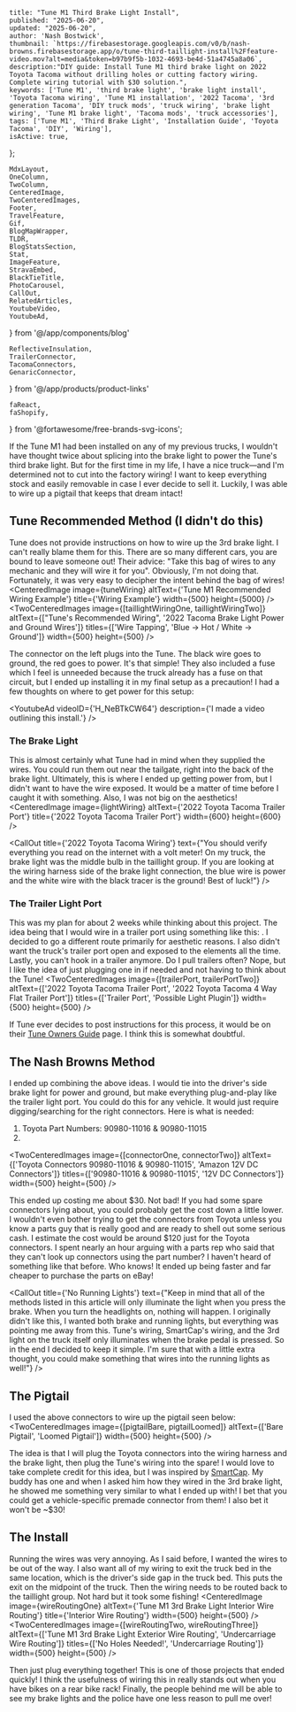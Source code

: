 
    title: "Tune M1 Third Brake Light Install",
    published: "2025-06-20",
    updated: "2025-06-20",
    author: 'Nash Bostwick',
    thumbnail: `https://firebasestorage.googleapis.com/v0/b/nash-browns.firebasestorage.app/o/tune-third-taillight-install%2Ffeature-video.mov?alt=media&token=b97b9f5b-1032-4693-be4d-51a4745a8a06`,
    description:"DIY guide: Install Tune M1 third brake light on 2022 Toyota Tacoma without drilling holes or cutting factory wiring. Complete wiring tutorial with $30 solution.",
    keywords: ['Tune M1', 'third brake light', 'brake light install', 'Toyota Tacoma wiring', 'Tune M1 installation', '2022 Tacoma', '3rd generation Tacoma', 'DIY truck mods', 'truck wiring', 'brake light wiring', 'Tune M1 brake light', 'Tacoma mods', 'truck accessories'],
    tags: ['Tune M1', 'Third Brake Light', 'Installation Guide', 'Toyota Tacoma', 'DIY', 'Wiring'],
    isActive: true,
};


    MdxLayout,
    OneColumn,
    TwoColumn,
    CenteredImage, 
    TwoCenteredImages, 
    Footer, 
    TravelFeature, 
    Gif, 
    BlogMapWrapper,
    TLDR,
    BlogStatsSection,
    Stat,
    ImageFeature,
    StravaEmbed,
    BlackTieTitle,
    PhotoCarousel,
    CallOut,
    RelatedArticles,
    YoutubeVideo,
    YoutubeAd,
} from '@/app/components/blog'

    ReflectiveInsulation,
    TrailerConnector,
    TacomaConnectors,
    GenaricConnector,
} from '@/app/products/product-links'

    faReact,
    faShopify,
} from '@fortawesome/free-brands-svg-icons';


<ImageFeature
    title='Tune M1 Third Brake Light Install'
    image={featureVideo}
    video={true}
/>

<MdxLayout>

<TLDR
text="I was able to wire in the Tune M1's third brake light on my 2022 Toyota Tacoma without cutting, tapping, or permanently modifying the truck's wiring. Best of all, it only cost $30. If I decide to sell my truck someday, the new owner will be none the wiser!"
/>

If the Tune M1 had been installed on any of my previous trucks, I wouldn't have thought twice about splicing into the brake light to power the Tune's third brake light. But for the first time in my life, I have a nice truck—and I'm determined not to cut into the factory wiring! I want to keep everything stock and easily removable in case I ever decide to sell it. Luckily, I was able to wire up a pigtail that keeps that dream intact!

## Tune Recommended Method (I didn't do this)
Tune does not provide instructions on how to wire up the 3rd brake light. I can't really blame them for this. There are so many different cars, you are bound to leave someone out! Their advice: "Take this bag of wires to any mechanic and they will wire it for you". Obviously, I'm not doing that. Fortunately, it was very easy to decipher the intent behind the bag of wires!
<CenteredImage image={tuneWiring} altText={'Tune M1 Recommended Wiring Example'} title={'Wiring Example'} width={500} height={5000} />
<TwoCenteredImages image={[taillightWiringOne, taillightWiringTwo]} altText={["Tune's Recommended Wiring", '2022 Tacoma Brake Light Power and Ground Wires']} titles={['Wire Tapping', 'Blue -> Hot / White -> Ground']} width={500} height={500} />

The connector on the left plugs into the Tune. The black wire goes to ground, the red goes to power. It's that simple! They also included a fuse which I feel is unneeded because the truck already has a fuse on that circuit, but I ended up installing it in my final setup as a precaution! I had a few thoughts on where to get power for this setup:

<YoutubeAd videoID={'H_NeBTkCW64'} description={'I made a video outlining this install.'} />

### The Brake Light
This is almost certainly what Tune had in mind when they supplied the wires. You could run them out near the tailgate, right into the back of the brake light. Ultimately, this is where I ended up getting power from, but I didn't want to have the wire exposed. It would be a matter of time before I caught it with something. Also, I was not big on the aesthetics!
<CenteredImage image={lightWiring} altText={'2022 Toyota Tacoma Trailer Port'} title={'2022 Toyota Tacoma Trailer Port'} width={600} height={600} />

<CallOut title={'2022 Toyota Tacoma Wiring'} text={"You should verify everything you read on the internet with a volt meter! On my truck, the brake light was the middle bulb in the taillight group. If you are looking at the wiring harness side of the brake light connection, the blue wire is power and the white wire with the black tracer is the ground! Best of luck!"} />

### The Trailer Light Port
This was my plan for about 2 weeks while thinking about this project. The idea being that I would wire in a trailer port using something like this: <TrailerConnector/>. I decided to go a different route primarily for aesthetic reasons. I also didn't want the truck's trailer port open and exposed to the elements all the time. Lastly, you can't hook in a trailer anymore. Do I pull trailers often? Nope, but I like the idea of just plugging one in if needed and not having to think about the Tune! 
<TwoCenteredImages image={[trailerPort, trailerPortTwo]} altText={['2022 Toyota Tacoma Trailer Port', '2022 Toyota Tacoma 4 Way Flat Trailer Port']} titles={['Trailer Port', 'Possible Light Plugin']} width={500} height={500} />

If Tune ever decides to post instructions for this process, it would be on their [Tune Owners Guide][1] page. I think this is somewhat doubtful.

## The Nash Browns Method
I ended up combining the above ideas. I would tie into the driver's side brake light for power and ground, but make everything plug-and-play like the trailer light port. You could do this for any vehicle. It would just require digging/searching for the right connectors. Here is what is needed:

1. <TacomaConnectors/> Toyota Part Numbers: 90980-11016 & 90980-11015
2. <GenaricConnector/>

<TwoCenteredImages image={[connectorOne, connectorTwo]} altText={['Toyota Connectors 90980-11016 & 90980-11015', 'Amazon 12V DC Connectors']} titles={['90980-11016 & 90980-11015', '12V DC Connectors']} width={500} height={500} />

This ended up costing me about $30. Not bad! If you had some spare connectors lying about, you could probably get the cost down a little lower. I wouldn't even bother trying to get the connectors from Toyota unless you know a parts guy that is really good and are ready to shell out some serious cash. I estimate the cost would be around $120 just for the Toyota connectors. I spent nearly an hour arguing with a parts rep who said that they can't look up connectors using the part number? I haven't heard of something like that before. Who knows! It ended up being faster and far cheaper to purchase the parts on eBay!

<CallOut title={'No Running Lights'} text={"Keep in mind that all of the methods listed in this article will only illuminate the light when you press the brake. When you turn the headlights on, nothing will happen. I originally didn't like this, I wanted both brake and running lights, but everything was pointing me away from this. Tune's wiring, SmartCap's wiring, and the 3rd light on the truck itself only illuminates when the brake pedal is pressed. So in the end I decided to keep it simple. I'm sure that with a little extra thought, you could make something that wires into the running lights as well!"} />

## The Pigtail
I used the above connectors to wire up the pigtail seen below:
<TwoCenteredImages image={[pigtailBare, pigtailLoomed]} altText={['Bare Pigtail', 'Loomed Pigtail']} width={500} height={500} />

The idea is that I will plug the Toyota connectors into the wiring harness and the brake light, then plug the Tune's wiring into the spare! I would love to take complete credit for this idea, but I was inspired by [SmartCap][2]. My buddy has one and when I asked him how they wired in the 3rd brake light, he showed me something very similar to what I ended up with! I bet that you could get a vehicle-specific premade connector from them! I also bet it won't be ~$30!

## The Install
Running the wires was very annoying. As I said before, I wanted the wires to be out of the way. I also want all of my wiring to exit the truck bed in the same location, which is the driver's side gap in the truck bed. This puts the exit on the midpoint of the truck. Then the wiring needs to be routed back to the taillight group. Not hard but it took some fishing!
<CenteredImage image={wireRoutingOne} altText={'Tune M1 3rd Brake Light Interior Wire Routing'} title={'Interior Wire Routing'} width={500} height={500} />
<TwoCenteredImages image={[wireRoutingTwo, wireRoutingThree]} altText={['Tune M1 3rd Brake Light Exterior Wire Routing', 'Undercarriage Wire Routing']} titles={['No Holes Needed!', 'Undercarriage Routing']} width={500} height={500} />


Then just plug everything together! This is one of those projects that ended quickly! I think the usefulness of wiring this in really stands out when you have bikes on a rear bike rack! Finally, the people behind me will be able to see my brake lights and the police have one less reason to pull me over!
<Gif video={bikes} width={750}/>

<br/>

<YoutubeVideo videoId='H_NeBTkCW64'/>

<RelatedArticles 
    articleOne={relatedArticleOne}
    articleTwo={relatedArticleTwo}
    articleThree={relatedArticleThree}
/>

</MdxLayout>
<br/>

[1]: https://www.tuneoutdoor.com/owner-guides
[2]: https://www.na.rsismartcap.com/
